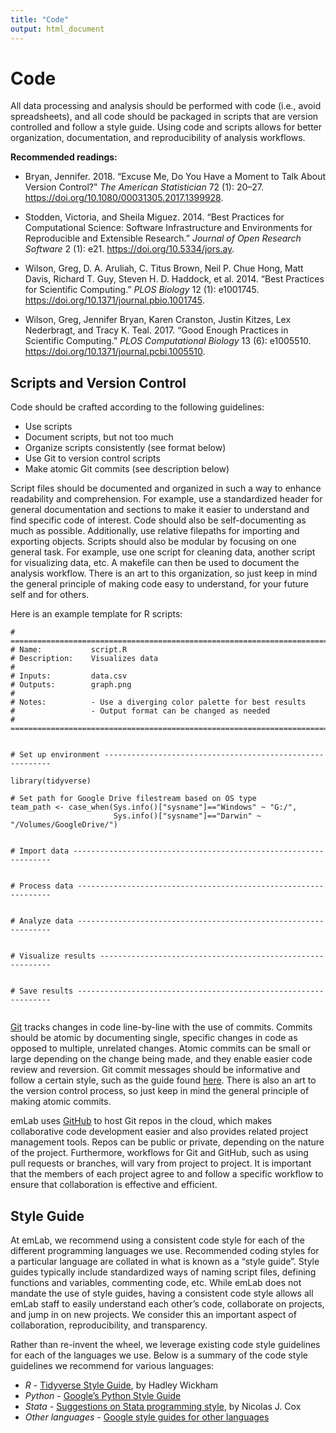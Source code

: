 ```yaml
---
title: "Code"
output: html_document
---
```


# Code

All data processing and analysis should be performed with code (i.e., avoid spreadsheets), and all code should be packaged in scripts that are version controlled and follow a style guide. Using code and scripts allows for better organization, documentation, and reproducibility of analysis workflows.

**Recommended readings:**

* Bryan, Jennifer. 2018. “Excuse Me, Do You Have a Moment to Talk About Version Control?” *The American Statistician* 72 (1): 20–27. <https://doi.org/10.1080/00031305.2017.1399928>.  

* Stodden, Victoria, and Sheila Miguez. 2014. “Best Practices for Computational Science: Software Infrastructure and Environments for Reproducible and Extensible Research.” *Journal of Open Research Software* 2 (1): e21. <https://doi.org/10.5334/jors.ay>.  

* Wilson, Greg, D. A. Aruliah, C. Titus Brown, Neil P. Chue Hong, Matt Davis, Richard T. Guy, Steven H. D. Haddock, et al. 2014. “Best Practices for Scientific Computing.” *PLOS Biology* 12 (1): e1001745. <https://doi.org/10.1371/journal.pbio.1001745>.  

* Wilson, Greg, Jennifer Bryan, Karen Cranston, Justin Kitzes, Lex Nederbragt, and Tracy K. Teal. 2017. “Good Enough Practices in Scientific Computing.” *PLOS Computational Biology* 13 (6): e1005510. <https://doi.org/10.1371/journal.pcbi.1005510>.  


## Scripts and Version Control

Code should be crafted according to the following guidelines:

* Use scripts  
* Document scripts, but not too much  
* Organize scripts consistently (see format below)    
* Use Git to version control scripts  
* Make atomic Git commits (see description below)  

Script files should be documented and organized in such a way to enhance readability and comprehension. For example, use a standardized header for general documentation and sections to make it easier to understand and find specific code of interest. Code should also be self-documenting as much as possible. Additionally, use relative filepaths for importing and exporting objects. Scripts should also be modular by focusing on one general task. For example, use one script for cleaning data, another script for visualizing data, etc. A makefile can then be used to document the analysis workflow. There is an art to this organization, so just keep in mind the general principle of making code easy to understand, for your future self and for others.

Here is an example template for R scripts:

```
# =============================================================================
# Name:           script.R
# Description:    Visualizes data
# 
# Inputs:         data.csv
# Outputs:        graph.png
# 
# Notes:          - Use a diverging color palette for best results
#                 - Output format can be changed as needed
# =============================================================================


# Set up environment ----------------------------------------------------------

library(tidyverse)

# Set path for Google Drive filestream based on OS type
team_path <- case_when(Sys.info()["sysname"]=="Windows" ~ "G:/",
                       Sys.info()["sysname"]=="Darwin" ~ "/Volumes/GoogleDrive/")


# Import data -----------------------------------------------------------------


# Process data ----------------------------------------------------------------


# Analyze data ----------------------------------------------------------------


# Visualize results -----------------------------------------------------------


# Save results ----------------------------------------------------------------


```

[Git](https://git-scm.com/) tracks changes in code line-by-line with the use of commits. Commits should be atomic by documenting single, specific changes in code as opposed to multiple, unrelated changes. Atomic commits can be small or large depending on the change being made, and they enable easier code review and reversion. Git commit messages should be informative and follow a certain style, such as the guide found [here](https://chris.beams.io/posts/git-commit/). There is also an art to the version control process, so just keep in mind the general principle of making atomic commits.

emLab uses [GitHub](https://github.com/emlab-ucsb) to host Git repos in the cloud, which makes collaborative code development easier and also provides related project management tools. Repos can be public or private, depending on the nature of the project. Furthermore, workflows for Git and GitHub, such as using pull requests or branches, will vary from project to project. It is important that the members of each project agree to and follow a specific workflow to ensure that collaboration is effective and efficient.


## Style Guide  

At emLab, we recommend using a consistent code style for each of the different programming languages we use. Recommended coding styles for a particular language are collated in what is known as a "style guide". Style guides typically include standardized ways of naming script files, defining functions and variables, commenting code, etc. While emLab does not mandate the use of style guides, having a consistent code style allows all emLab staff to easily understand each other's code, collaborate on projects, and jump in on new projects. We consider this an important aspect of collaboration, reproducibility, and transparency.  

Rather than re-invent the wheel, we leverage existing code style guidelines for each of the languages we use. Below is a summary of the code style guidelines we recommend for various languages:  

* *R* - [Tidyverse Style Guide](https://style.tidyverse.org), by Hadley Wickham  
* *Python* - [Google's Python Style Guide](https://github.com/google/styleguide/blob/gh-pages/pyguide.md)  
* *Stata* - [Suggestions on Stata programming style](https://www.stata-journal.com/sjpdf.html?articlenum=pr0018), by Nicolas J. Cox  
* *Other languages* - [Google style guides for other languages](https://github.com/google/styleguide)  
